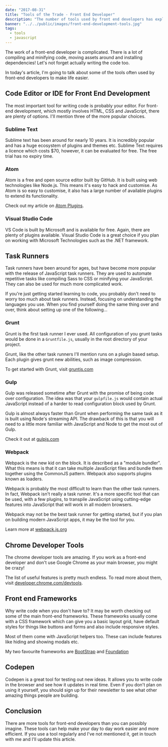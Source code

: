 ```yaml
---
date: "2017-08-31"
title: "Tools of the Trade - Front End Developer"
description: "The number of tools used by front end developers has exploded over the past few years. Let's looks at a few of the most popular."
banner: "../../public/images/front-end-development-tools.jpg"
tags:
  - tools
  - javascript
---
```


The work of a front-end developer is complicated. There is a lot of compiling and minifying code, moving assets around and installing dependencies! Let's not forget actually writing the code too.

In today's article, I'm going to talk about some of the tools often used by front-end developers to make life easier.

## Code Editor or IDE for Front End Development

The most important tool for writing code is probably your editor. For front-end development, which mostly involves HTML, CSS and JavaScript, there are plenty of options. I'll mention three of the more popular choices.

### Sublime Text

Sublime text has been around for nearly 10 years. It is incredibly popular and has a huge ecosystem of plugins and themes etc. Sublime Text requires a licence which costs \$70, however, it can be evaluated for free. The free trial has no expiry time.

### Atom

Atom is a free and open source editor built by GitHub. It is built using web technologies like Node.js. This means it's easy to hack and customise. As Atom is so easy to customise, it also has a large number of available plugins to extend its functionality.

Check out my article on [Atom Plugins](/6-essential-plugins-packages-for-atom-editor/).

### Visual Studio Code

VS Code is built by Microsoft and is available for free. Again, there are plenty of plugins available. Visual Studio Code is a great choice if you plan on working with Microsoft Technologies such as the .NET framework.

## Task Runners

Task runners have been around for ages, but have become more popular with the release of JavaScript task runners. They are used to automate repetitive tasks like compiling Sass to CSS or minifying your JavaScript. They can also be used for much more complicated work.

If you're just getting started learning to code, you probably don't need to worry too much about task runners. Instead, focusing on understanding the languages you use. When you find yourself doing the same thing over and over, think about setting up one of the following...

### Grunt

Grunt is the first task runner I ever used. All configuration of you grunt tasks would be done in a `Gruntfile.js`, usually in the root directory of your project.

Grunt, like the other task runners I'll mention runs on a plugin based setup. Each plugin gives grunt new abilities, such as image compression.

To get started with Grunt, visit [gruntjs.com](https://gruntjs.com/)

### Gulp

Gulp was released sometime after Grunt with the promise of being code over configuration. The idea was that your `gulpfile.js` would contain actual JavaScript instead of a harder to read configuration block used by Grunt.

Gulp is almost always faster than Grunt when performing the same task as it is built using Node's streaming API. The drawback of this is that you will need to a little more familiar with JavaScript and Node to get the most out of Gulp.

Check it out at [gulpjs.com](https://gulpjs.com/)

### Webpack

Webpack is the new kid on the block. It is described as a "module bundler". What this means is that it can take multiple JavaScript files and bundle them together using the CommonJS pattern. Webpack also supports plugins known as loaders.

Webpack is probably the most difficult to learn than the other task runners. In fact, Webpack isn't really a task runner. It's a more specific tool that can be used, with a few plugins, to transpile JavaScript using cutting-edge features into JavaScript that will work in all modern browsers.

Webpack may not be the best task runner for getting started, but if you plan on building modern JavaScript apps, it may be the tool for you.

Learn more at [webpack.js.org](https://webpack.js.org/)

## Chrome Developer Tools

The chrome developer tools are amazing. If you work as a front-end developer and don't use Google Chrome as your main browser, you might be crazy!

The list of useful features is pretty much endless. To read more about them, visit [developer.chrome.com/devtools](https://developer.chrome.com/devtools).

## Front end Frameworks

Why write code when you don't have to? It may be worth checking out some of the main front-end frameworks. These frameworks usually come with a CSS framework which can give you a basic layout grid, have default styles for things like buttons and forms and also include responsive styles.

Most of them come with JavaScript helpers too. These can include features like hiding and showing modals etc.

My two favourite frameworks are [BootStrap](https://getbootstrap.com/) and [Foundation](http://foundation.zurb.com/)

## Codepen

Codepen is a great tool for testing out new ideas. It allows you to write code in the browser and see how it updates in real time. Even if you don't plan on using it yourself, you should sign up for their newsletter to see what other amazing things people are building.

## Conclusion

There are more tools for front-end developers than you can possibly imagine. These tools can help make your day to day work easier and more efficient. If you use a tool regularly and I've not mentioned it, get in touch with me and I'll update this article.
